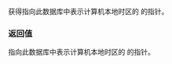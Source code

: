 {{cpp/chrono/tzdb/title|current_zone}}
{{cpp/chrono/tzdb/navbar}}
{{dcl begin}}
{{dcl|since=c++20|
const std::chrono::time_zone* current_zone() const;
}}
{{dcl end}}

获得指向此数据库中表示计算机本地时区的 {{lc|std::chrono::time_zone}} 的指针。

=== 返回值 ===
指向此数据库中表示计算机本地时区的 {{lc|std::chrono::time_zone}} 的指针。

{{langlinks|en|es|ja|ru}}